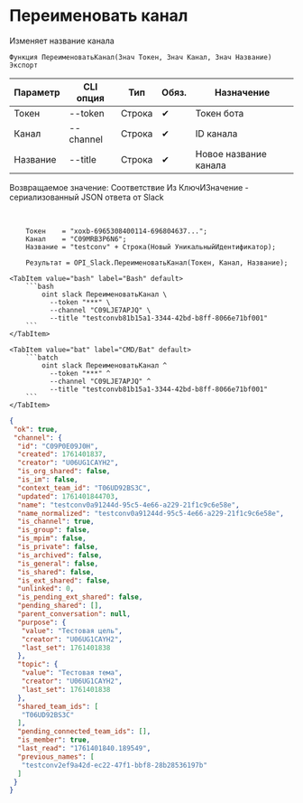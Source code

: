 ﻿---
sidebar_position: 13
description: Переименовать канал и другие функции для работы с Slack в Открытом пакете интеграций - бесплатной open-source библиотеке интеграций для 1С:Предприятие 8, OneScript и CLI
keywords: [1C, 1С, 1С:Предприятие, 1С:Предприятие 8.3, API, Интеграция, Сервисы, Обмен, OneScript, CLI, Slack]
---


# Переименовать канал
 Изменяет название канала



`Функция ПереименоватьКанал(Знач Токен, Знач Канал, Знач Название) Экспорт`

  | Параметр | CLI опция | Тип | Обяз. | Назначение |
  |-|-|-|-|-|
  | Токен | --token | Строка | &#x2714; | Токен бота |
  | Канал | --channel | Строка | &#x2714; | ID канала |
  | Название | --title | Строка | &#x2714; | Новое название канала |

  
  Возвращаемое значение:   Соответствие Из КлючИЗначение - сериализованный JSON ответа от Slack

<br/>



```bsl title="Пример использования для 1С:Предприятие/OneScript"
    Токен    = "xoxb-6965308400114-696804637...";
    Канал    = "C09MRB3P6N6";
    Название = "testconv" + Строка(Новый УникальныйИдентификатор);

    Результат = OPI_Slack.ПереименоватьКанал(Токен, Канал, Название);
```
    

 <Tabs>
  
    <TabItem value="bash" label="Bash" default>
        ```bash
            oint slack ПереименоватьКанал \
              --token "***" \
              --channel "C09LJE7APJQ" \
              --title "testconvb81b15a1-3344-42bd-b8ff-8066e71bf001"
        ```
    </TabItem>
  
    <TabItem value="bat" label="CMD/Bat" default>
        ```batch
            oint slack ПереименоватьКанал ^
              --token "***" ^
              --channel "C09LJE7APJQ" ^
              --title "testconvb81b15a1-3344-42bd-b8ff-8066e71bf001"
        ```
    </TabItem>
</Tabs>


```json title="Результат"
{
 "ok": true,
 "channel": {
  "id": "C09P0E09J0H",
  "created": 1761401837,
  "creator": "U06UG1CAYH2",
  "is_org_shared": false,
  "is_im": false,
  "context_team_id": "T06UD92BS3C",
  "updated": 1761401844703,
  "name": "testconv0a91244d-95c5-4e66-a229-21f1c9c6e58e",
  "name_normalized": "testconv0a91244d-95c5-4e66-a229-21f1c9c6e58e",
  "is_channel": true,
  "is_group": false,
  "is_mpim": false,
  "is_private": false,
  "is_archived": false,
  "is_general": false,
  "is_shared": false,
  "is_ext_shared": false,
  "unlinked": 0,
  "is_pending_ext_shared": false,
  "pending_shared": [],
  "parent_conversation": null,
  "purpose": {
   "value": "Тестовая цель",
   "creator": "U06UG1CAYH2",
   "last_set": 1761401838
  },
  "topic": {
   "value": "Тестовая тема",
   "creator": "U06UG1CAYH2",
   "last_set": 1761401838
  },
  "shared_team_ids": [
   "T06UD92BS3C"
  ],
  "pending_connected_team_ids": [],
  "is_member": true,
  "last_read": "1761401840.189549",
  "previous_names": [
   "testconv2ef9a42d-ec22-47f1-bbf8-28b28536197b"
  ]
 }
}
```
